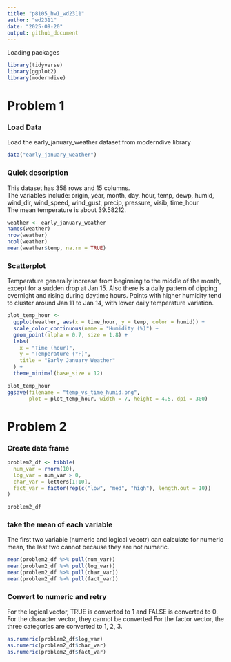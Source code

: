 ```yaml
---
title: "p8105_hw1_wd2311"
author: "wd2311"
date: "2025-09-20"
output: github_document
---
```


Loading packages
```r
library(tidyverse)
library(ggplot2)
library(moderndive)
```


# Problem 1
### Load Data
Load the early_january_weather dataset from moderndive library
```r
data("early_january_weather")
```

### Quick description
This dataset has 358 rows and 15 columns.  
The variables include: origin, year, month, day, hour, temp, dewp, humid, 
wind_dir, wind_speed, wind_gust, precip, pressure, visib, time_hour  
The mean temperature is about 39.58212.
```r
weather <- early_january_weather
names(weather)
nrow(weather)
ncol(weather)
mean(weather$temp, na.rm = TRUE)
```
### Scatterplot
Temperature generally increase from beginning to the middle of the month, except 
for a sudden drop at Jan 15. Also there is a daily pattern of dipping overnight 
and rising during daytime hours. Points with higher humidity tend to cluster 
around Jan 11 to Jan 14, with lower daily temperature variation. 
```r
plot_temp_hour <-
  ggplot(weather, aes(x = time_hour, y = temp, color = humid)) +
  scale_color_continuous(name = "Humidity (%)") +
  geom_point(alpha = 0.7, size = 1.8) +
  labs(
    x = "Time (hour)",
    y = "Temperature (°F)",
    title = "Early January Weather"
  ) +
  theme_minimal(base_size = 12)

plot_temp_hour
ggsave(filename = "temp_vs_time_humid.png",
       plot = plot_temp_hour, width = 7, height = 4.5, dpi = 300)
```


# Problem 2
### Create data frame
```r
problem2_df <- tibble(
  num_var = rnorm(10),
  log_var = num_var > 0,
  char_var = letters[1:10],
  fact_var = factor(rep(c("low", "med", "high"), length.out = 10))
)

problem2_df
```

### take the mean of each variable
The first two variable (numeric and logical vecotr) can calculate for numeric 
mean, the last two cannot because they are not numeric.
```r
mean(problem2_df %>% pull(num_var))    
mean(problem2_df %>% pull(log_var))   
mean(problem2_df %>% pull(char_var))
mean(problem2_df %>% pull(fact_var)) 
```

### Convert to numeric and retry
For the logical vector, TRUE is converted to 1 and FALSE is converted to 0.
For the character vector, they cannot be converted
For the factor vector, the three categories are converted to 1, 2, 3.
```r
as.numeric(problem2_df$log_var)   
as.numeric(problem2_df$char_var)    
as.numeric(problem2_df$fact_var) 
```




